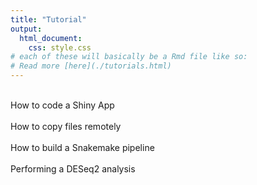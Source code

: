 ```yaml
---
title: "Tutorial"
output:
  html_document:
    css: style.css
# each of these will basically be a Rmd file like so:
# Read more [here](./tutorials.html) 
---
```

<br/>
How to code a Shiny App
<br/>
<br/>
How to copy files remotely
<br/>
<br/>
How to build a Snakemake pipeline
<br/>
<br/>
Performing a DESeq2 analysis
<br/>
<br/>